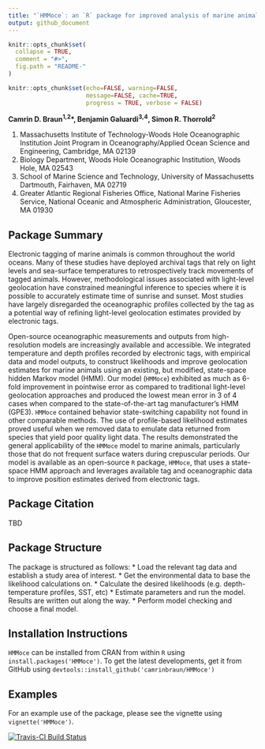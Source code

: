 ```yaml
---
title: "`HMMoce`: an `R` package for improved analysis of marine animal movement data using hidden Markov models" 
output: github_document
---
```


<!-- README.md is generated from README.Rmd. Please edit that file -->

```r
knitr::opts_chunk$set(
  collapse = TRUE,
  comment = "#>",
  fig.path = "README-"
)
```

```r
knitr::opts_chunk$set(echo=FALSE, warning=FALSE, 
                      message=FALSE, cache=TRUE,
                      progress = TRUE, verbose = FALSE)

```

**Camrin D. Braun^1,2^\*, Benjamin Galuardi^3,4^, Simon R. Thorrold^2^**

 1. Massachusetts Institute of Technology-Woods Hole Oceanographic Institution Joint Program in Oceanography/Applied Ocean Science and Engineering, Cambridge, MA 02139
 2. Biology Department, Woods Hole Oceanographic Institution, Woods Hole, MA 02543
 3. School of Marine Science and Technology, University of Massachusetts Dartmouth, Fairhaven, MA 02719
 4. Greater Atlantic Regional Fisheries Office, National Marine Fisheries Service, National Oceanic and Atmospheric Administration, Gloucester, MA 01930

## Package Summary
Electronic tagging of marine animals is common throughout the world oceans. Many of these studies have deployed archival tags that rely on light levels and sea-surface temperatures to retrospectively track movements of tagged animals. However, methodological issues associated with light-level geolocation have constrained meaningful inference to species where it is possible to accurately estimate time of sunrise and sunset. Most studies have largely disregarded the oceanographic profiles collected by the tag as a potential way of refining light-level geolocation estimates provided by electronic tags.

Open-source oceanographic measurements and outputs from high-resolution models are increasingly available and accessible. We integrated temperature and depth profiles recorded by electronic tags, with empirical data and model outputs, to construct likelihoods and improve geolocation estimates for marine animals using an existing, but modified, state-space hidden Markov model (HMM). Our model (`HMMoce`) exhibited as much as 6-fold improvement in pointwise error as compared to traditional light-level geolocation approaches and produced the lowest mean error in 3 of 4 cases when compared to the state-of-the-art tag manufacturer's HMM (GPE3). `HMMoce` contained behavior state-switching capability not found in other comparable methods. The use of profile-based likelihood estimates proved useful when we removed data to emulate data returned from species that yield poor quality light data. The results demonstrated the general applicability of the `HMMoce` model to marine animals, particularly those that do not frequent surface waters during crepuscular periods. Our model is available as an open-source `R` package, `HMMoce`, that uses a state-space HMM approach and leverages available tag and oceanographic data to improve position estimates derived from electronic tags.
 
## Package Citation
TBD

## Package Structure
The package is structured as follows:
* Load the relevant tag data and establish a study area of interest.
* Get the environmental data to base the likelihood calculations on.
* Calculate the desired likelihoods (e.g. depth-temperature profiles, SST, etc)
* Estimate parameters and run the model. Results are written out along the way.
* Perform model checking and choose a final model.
 
## Installation Instructions
`HMMoce` can be installed from CRAN from within `R` using `install.packages('HMMoce')`. To get the latest developments, get it from GitHub using `devtools::install_github('camrinbraun/HMMoce')`

## Examples
For an example use of the package, please see the vignette using `vignette('HMMoce')`.

[![Travis-CI Build Status](https://travis-ci.org/camrinbraun/HMMoce.svg?branch=master)](https://travis-ci.org/camrinbraun/HMMoce)

